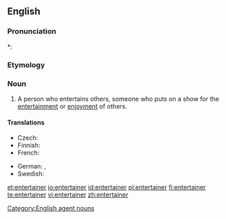 ==English==

===Pronunciation===
*: {{rhymes|eɪnə(r)}}

===Etymology===
{{suffix|entertain|er}}

===Noun===
{{wikipedia}}
{{en-noun}}

# A person who entertains others, someone who puts on a show for the [[entertainment]] or [[enjoyment]] of others.

====Translations====
{{trans-top|person who entertains}}
* Czech: {{t-|cs|bavič|g=m}}
* Finnish: {{t-|fi|viihdyttäjä}}
* French: {{t|fr|amuseur|g=m}}
{{trans-mid}}
* German: {{t|de|Unterhalter|g=m}}, {{t-|de|Entertainer|g=m}}
* Swedish: {{t|sv|underhållare|g=c}}
{{trans-bottom}}

[[Category:English agent nouns]]

[[et:entertainer]]
[[io:entertainer]]
[[id:entertainer]]
[[pl:entertainer]]
[[fi:entertainer]]
[[te:entertainer]]
[[vi:entertainer]]
[[zh:entertainer]]